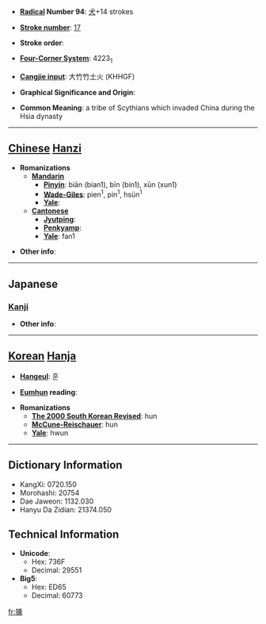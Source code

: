 * '''[[Wiktionary:Chinese radical index| Radical]] Number 94''': [[Wiktionary:Chinese radical index 犬|犬]]+14 strokes

* '''[[Wiktionary:Chinese total strokes index|Stroke number]]''': [[Wiktionary:Chinese total strokes index 17|17]]

* '''Stroke order''': 

* '''[[Wiktionary:Chinese four corner index|Four-Corner System]]''': 4223<sub>1</sub>

* '''[[Wiktionary:Chinese Cangjie index|Cangjie input]]''': 大竹竹土火 (KHHGF)

* '''Graphical Significance and Origin''': 

* '''Common Meaning''': a tribe of Scythians which invaded China during the Hsia dynasty

----

== [[Chinese]] [[Hanzi]] ==

* '''Romanizations'''
** '''[[Mandarin]]'''
*** '''[[Pinyin]]''': biān (bian1), bīn (bin1), xūn (xun1)
*** '''[[Wade-Giles]]''': pien<sup>1</sup>, pin<sup>1</sup>, hsün<sup>1</sup>
*** '''[[Yale]]''': 
** '''[[Cantonese]]'''
*** '''[[Jyutping]]''':
*** '''[[Penkyamp]]''': 
*** '''[[Yale]]''': fan1

* '''Other info''': 

----

==Japanese==
===[[Kanji]]===
{{kanji|on readings=[[くん]] (kun)
|kun readings=
}}

* '''Other info''':  

----

== [[Korean]] [[Hanja]] ==

* '''[[Hangeul]]''': 훈

* '''[[Eumhun]] reading''': 

* '''Romanizations'''
** '''[[The 2000 South Korean Revised Romanization|The 2000 South Korean Revised]]''': hun
** '''[[McCune-Reischauer]]''': hun
** '''[[Yale]]''': hwun

----

== Dictionary Information ==

* KangXi: 0720.150
* Morohashi: 20754
* Dae Jaweon: 1132.030
* Hanyu Da Zidian: 21374.050

== Technical Information ==

* '''Unicode''':
** Hex: 736F
** Decimal: 29551
* '''Big5''':
** Hex: ED65
** Decimal: 60773

[[fr:獯]]
